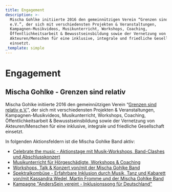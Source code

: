 ```yaml
---
title: Engagement
description: >-
  Mischa Gohlke initiierte 2016 den gemeinnützigen Verein “Grenzen sind relativ
  e.V.”, der sich mit verschiedensten Projekten & Veranstaltungen,
  Kampagnen-Musikvideos, Musikunterricht, Workshops, Coaching,
  Öffentlichkeitsarbeit & Bewusstseinsbildung sowie der Vernetzung von
  Akteuren/Menschen für eine inklusive, integrale und friedliche Gesellschaft
  einsetzt.
_template: simple
---
```


# Engagement

## Mischa Gohlke - Grenzen sind relativ

Mischa Gohlke initiierte 2016 den gemeinnützigen Verein “[Grenzen sind relativ e.V.](www.grenzensindrelativ.de)”, der sich mit verschiedensten Projekten & Veranstaltungen, Kampagnen-Musikvideos, Musikunterricht, Workshops, Coaching, Öffentlichkeitsarbeit & Bewusstseinsbildung sowie der Vernetzung von Akteuren/Menschen für eine inklusive, integrale und friedliche Gesellschaft einsetzt.

In folgenden Aktionsfeldern ist die Mischa Gohlke Band aktiv:

- [Celebrate the music - Aktionstage mit Musik-Workshops, Band-Clashes und Abschlusskonzert](https://www.grenzensindrelativ.de/aktivitaeten/projekte-und-veranstaltungen/celebrate-the-music/allgemeine-infos-erlebnistage-inklusion)
- [Musikunterricht für Hörgeschädigte, Workshops & Coaching](https://www.grenzensindrelativ.de/aktivitaeten/musikunterricht-workshops-coaching/workshops-seminare-vortraege/allgemeine-infos-workshops-seminare-vortrage)
- [Workshops, Talk & Konzert von/mit der Mischa Gohlke Band](https://www.grenzensindrelativ.de/aktivitaeten/projekte-und-veranstaltungen/veranstaltungsformate-fuer-dein-event/konzert-workshops-talk-von-mit-der-mischa-gohlke-band)
- [Spektralkombüse - Erfahrbare Inklusion durch Musik, Tanz und Kabarett von/mit Kassandra Wedel, Martin Fromme und der Mischa Gohlke Band](https://www.grenzensindrelativ.de/aktivitaeten/projekte-und-veranstaltungen/veranstaltungsformate-fuer-dein-event/spektralkombuese)
- [Kampagne "AndersSein vereint - Inklusionssong für Deutschland"](https://www.grenzensindrelativ.de/aktivitaeten/kampagnen-musikvideos/anderssein-vereint/asv-projektinfo)
